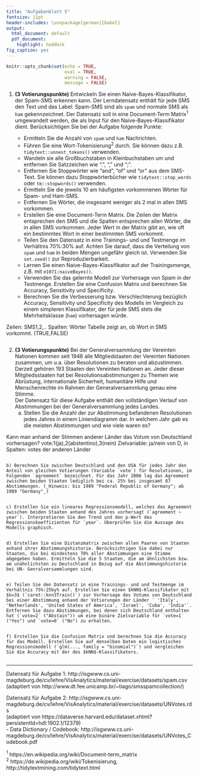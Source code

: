 ```yaml
---
title: "Aufgabenblatt 5"
fontsize: 11pt
header-includes: \usepackage[german]{babel}
output:
  html_document: default
  pdf_document:
    highlight: haddock
fig_caption: yes
---
```


```r
knitr::opts_chunk$set(echo = TRUE, 
                      eval = TRUE,
                      warning = FALSE,
                      message = FALSE)

```


1. **(3 Votierungspunkte)** Entwickeln Sie einen Naive-Bayes-Klassifikator, der Spam-SMS erkennen kann. Der Lerndatensatz enthält für jede SMS den Text und das Label: Spam-SMS sind als `spam` und normale SMS als `ham` gekennzeichnet. Der Datensatz soll in eine Document-Term Matrix$^1$  umgewandelt werden, die als Input für den Naive-Bayes-Klassifikator dient. Berücksichtigen Sie bei der Aufgabe folgende Punkte:

    - Ermitteln Sie die Anzahl von `spam` und `ham` Nachrichten.
    - Führen Sie eine Wort-Tokenisierung$^2$ durch. Sie können dazu z.B. `tidytext::unnest_tokens()` verwenden.
    - Wandeln sie alle Großbuchstaben in Kleinbuchstaben um und entfernen Sie Satzzeichen wie ".", "," und ";".
    - Entfernen Sie Stoppwörter wie "and", "of" und "or" aus dem SMS-Text. Sie können dazu Stoppwörterbücher wie `tidytext::stop_words` oder `tm::stopwords()` verwenden.
    - Ermitteln Sie die jeweils 10 am häufigsten vorkommenen Wörter für Spam- und Ham-SMS.
    - Entfernen Sie Wörter, die insgesamt weniger als 2 mal in allen SMS vorkommen.
    - Erstellen Sie eine Document-Term Matrix. Die Zeilen der Matrix entsprechen den SMS und die Spalten entsprechen allen Wörter, die in allen SMS vorkommen. Jeder Wert in der Matrix gibt an, wie oft ein bestimmtes Wort in einer bestimmten SMS vorkommt.
    - Teilen Sie den Datensatz in eine Trainings- und und Testmenge im Verhältnis 70%:30% auf. Achten Sie darauf, dass die Verteilung von `spam` und `ham` in beiden Mengen ungefähr gleich ist. Verwenden Sie `set.seed()` zur Reproduzierbarkeit.
    - Lernen Sie einen Naive-Bayes-Klassifikator auf der Trainingsmenge, z.B. mit `e1071:naiveBayes()`.
    - Verwenden Sie das gelernte Modell zur Vorhersage von Spam in der Testmenge. Erstellen Sie eine Confusion Matrix und berechnen Sie Accuracy, Sensitivity und Specificity.
    - Berechnen Sie die Verbesserung bzw. Verschlechterung bezüglich Accuracy, Sensitivity und Specificity des Modells im Vergleich zu einem simpleren Klassifikator, der für jede SMS stets die Mehrheitsklasse (`ham`) vorhersagen würde.

Zeilen: SMS1,2,..
Spalten: Wörter
Tabelle zeigt an, ob Wort in SMS vorkommt. (TRUE,FALSE)
```r

```


2. **(3 Votierungspunkte)** Bei der Generalversammlung der Vereinten Nationen kommen seit 1946 alle Mitgliedstaaten der Vereinten Nationen zusammen, um u.a. über Resolutionen zu beraten und abzustimmen. Derzeit gehören 193 Staaten den Vereinten Nationen an. Jeder dieser Mitgliedsstaaten hat bei Resolutionsabstimmungen zu Themen wie Abrüstung, internationale Sicherheit, humanitäre Hilfe und Menschenrechte im Rahmen der Generalversammlung genau eine Stimme.  
Der Datensatz für diese Aufgabe enthält den vollständigen Verlauf von Abstimmungen bei der Generalversammlung jedes Landes.
    a) Stellen Sie die Anzahl der zur Abstimmung befandenen Resolutionen jedes Jahres in einem Liniendiagramm dar. In welchem Jahr gab es die meisten Abstimmungen und wie viele waren es?
    
Kann man anhand der Stimmen anderer Länder das Votum von Deutschland vorhersagen?
vote:1(ja),2(abstentino),3(nein)
Zielvariable: ja/nein von D, in Spalten: votes der anderen Länder
```r

```
    b) Berechnen Sie zwischen Deutschland und den USA für jedes Jahr den Anteil von gleichen Votierungen (Variable `vote`) für Resolutionen, im Folgenden `agreement` bezeichnet. Für das Jahr 2006 lag das Agreement zwischen beiden Staaten lediglich bei ca. 25% bei insgesamt 87 Abstimmungen. (_Hinweis: bis 1989 "Federal Republic of Germany"; ab 1989 "Germany"_) 
```r

```
    c) Erstellen Sie ein lineares Regressionsmodell, welches das Agreement zwischen beiden Staaten anhand des Jahres vorhersagt (`agreement ~ year`). Interpretieren Sie den Trend und den p-Wert des Regressionskoeffizienten für `year`. Überprüfen Sie die Aussage des Modells graphisch. 
```r

```
    d) Erstellen Sie eine Distanzmatrix zwischen allen Paaren von Staaten anhand ihrer Abstimmungshistorie. Berücksichtigen Sie dabei nur Staaten, die bei mindestens 70% aller Abstimmungen eine Stimme abgegeben haben. Ermitteln Sie die 5 Staaten, die am ähnlichsten bzw. am unähnlichsten zu Deutschland in Bezug auf die Abstimmungshistorie bei UN- Genralversammlungen sind.
```r

```
    e) Teilen Sie den Datensatz in eine Trainings- und und Testmenge im Verhältnis 75%:25by% auf. Erstellen Sie einen $kNN$-Klassifikator mit $k=3$ (`caret::knn3Train()`) zur Vorhersage des Votums von Deutschland bei einer Abstimmung anhand der Votierungen der Länder ` 'Italy', 'Netherlands', 'United States of America', 'Israel', 'Cuba', 'India'`. Entfernen Sie dazu Abstimmungen, bei denen sich Deutschland enthalten hat (`vote=2` ("Abstain")) um eine binäre Zielvariable für `vote=1` ("Yes") und `vote=0` ("No") zu erhalten. 
```r

```
    f) Erstellen Sie die Confusion Matrix und berechnen Sie die Accuracy für das Modell. Erstellen Sie auf denselben Daten ein logistisches Regressionsmodell (`glm(..., family = "binomial")`) und vergleichen Sie die Accuracy mit der des $kNN$-Klassifikators.


```r

```

------
Datensatz für Aufgabe 1: http://isgwww.cs.uni-magdeburg.de/cv/lehre/VisAnalytics/material/exercise/datasets/spam.csv  
(adaptiert von http://www.dt.fee.unicamp.br/~tiago/smsspamcollection/)

Datensatz für Aufgabe 2: http://isgwww.cs.uni-magdeburg.de/cv/lehre/VisAnalytics/material/exercise/datasets/UNVotes.rds  
(adaptiert von https://dataverse.harvard.edu/dataset.xhtml?persistentId=hdl:1902.1/12379)  
- Data Dictionary / Codebook: http://isgwww.cs.uni-magdeburg.de/cv/lehre/VisAnalytics/material/exercise/datasets/UNVotes_Codebook.pdf

$^1$ https://en.wikipedia.org/wiki/Document-term_matrix  
$^2$ https://de.wikipedia.org/wiki/Tokenisierung, http://tidytextmining.com/tidytext.html
